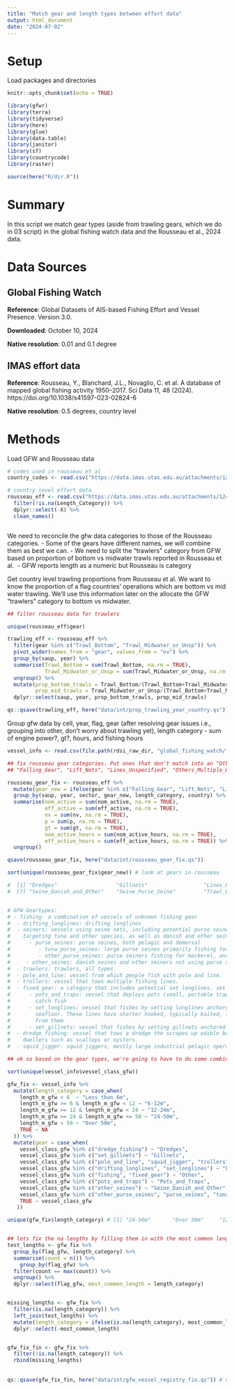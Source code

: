 ```yaml
---
title: "Match gear and length types between effort data"
output: html_document
date: "2024-07-02"
---
```


# Setup

Load packages and directories

```r
knitr::opts_chunk$set(echo = TRUE)

library(gfwr)
library(terra)
library(tidyverse)
library(here)
library(glue)
library(data.table)
library(janitor)
library(sf)
library(countrycode)
library(raster)

source(here("R/dir.R"))


```

# Summary

In this script we match gear types (aside from trawling gears, which we do in 03 script) in the global fishing watch data and the Rousseau et al., 2024 data. 

# Data Sources 

## Global Fishing Watch

**Reference**: Global Datasets of AIS-based Fishing Effort and Vessel Presence. Version 3.0. 

**Downloaded**: October 10, 2024

**Native resolution**: 0.01 and 0.1 degree 

## IMAS effort data

**Reference**: Rousseau, Y., Blanchard, J.L., Novaglio, C. et al. A database of mapped global fishing activity 1950–2017. Sci Data 11, 48 (2024). https://doi.org/10.1038/s41597-023-02824-6

**Native resolution**: 0.5 degrees, country level 

# Methods 

Load GFW and Rousseau data 

```r

# codes used in rousseau et al
country_codes <- read.csv("https://data.imas.utas.edu.au/attachments/1241a51d-c8c2-4432-aa68-3d2bae142794/SAUPtoCountry.csv")

# country level effort data
rousseau_eff <- read.csv("https://data.imas.utas.edu.au/attachments/1241a51d-c8c2-4432-aa68-3d2bae142794/TotalEffortby_FishingCountry_LengthBoat_Gear_Sector.csv") %>%
  filter(!is.na(Length_Category)) %>%
  dplyr::select(-X) %>%
  clean_names()



```


We need to reconcile the gfw data categories to those of the Rousseau categories. 
 - Some of the gears have different names, we will combine them as best we can. 
 - We need to split the "trawlers" category from GFW based on proportion of bottom vs midwater trawls reported in Rousseau et al. 
 - GFW reports length as a numeric but Rousseau is category

Get country level trawling proportions from Rousseau et al. We want to know the proportion of a flag countries' operations which are bottom vs mid water trawling. We'll use this information later on the allocate the GFW "trawlers" category to bottom vs midwater. 

```r

## filter rousseau data for trawlers 

unique(rousseau_eff$gear)

trawling_eff <- rousseau_eff %>% 
  filter(gear %in% c("Trawl_Bottom", "Trawl_Midwater_or_Unsp")) %>%
  pivot_wider(names_from = "gear", values_from = "nv") %>%
  group_by(saup, year) %>%
  summarise(Trawl_Bottom = sum(Trawl_Bottom, na.rm = TRUE), 
            Trawl_Midwater_or_Unsp = sum(Trawl_Midwater_or_Unsp, na.rm = TRUE)) %>%
  ungroup() %>%
  mutate(prop_bottom_trawls = Trawl_Bottom/(Trawl_Bottom+Trawl_Midwater_or_Unsp),
         prop_mid_trawls = Trawl_Midwater_or_Unsp/(Trawl_Bottom+Trawl_Midwater_or_Unsp)) %>% 
  dplyr::select(saup, year, prop_bottom_trawls, prop_mid_trawls)

qs::qsave(trawling_eff, here("data/int/prop_trawling_year_country.qs")) # save 

```


Group gfw data by cell, year, flag, gear (after resolving gear issues i.e., grouping into other, don't worry about trawling yet), length category 
   - sum of engine power?, gt?, hours, and fishing hours

```r


vessel_info <- read.csv(file.path(rdsi_raw_dir, "global_fishing_watch/fishing-vessels-v2.csv")) # unfortunately have to use v2 vessel info right now, as I can't find v3 on the API

## fix rousseau gear categories. Put ones that don't match into an "Other" category 
## "Falling_Gear", "Lift_Nets", "Lines_Unspecified", "Others_Multiple_Gears", "Others_Others", "Others_Support", "Others_Unknown" ~ "Other"

rousseau_gear_fix <- rousseau_eff %>%
  mutate(gear_new = ifelse(gear %in% c("Falling_Gear", "Lift_Nets", "Lines_Unspecified", "Others_Multiple_Gears", "Others_Others", "Others_Support", "Others_Unknown"), "Other", gear)) %>%
  group_by(saup, year, sector, gear_new, length_category, country) %>% 
  summarise(nom_active = sum(nom_active, na.rm = TRUE),
            eff_active = sum(eff_active, na.rm = TRUE),
            nv = sum(nv, na.rm = TRUE), 
            p = sum(p, na.rm = TRUE), 
            gt = sum(gt, na.rm = TRUE), 
            nom_active_hours = sum(nom_active_hours, na.rm = TRUE), 
            eff_active_hours = sum(eff_active_hours, na.rm = TRUE)) %>%
  ungroup()

qsave(rousseau_gear_fix, here("data/int/rousseau_gear_fix.qs"))

sort(unique(rousseau_gear_fix$gear_new)) # look at gears in rousseau

#  [1] "Dredges"                   "Gillnets"                  "Lines_Handlines_and_poles" "Lines_Longlines"           "Other"                     "Pots_and_Traps"           
#  [7] "Seine_Danish_and_Other"    "Seine_Purse_Seine"         "Trawl_Bottom"              "Trawl_Midwater_or_Unsp"   


# GFW Geartypes:
# - fishing: a combination of vessels of unknown fishing gear
#  - drifting_longlines: drifting longlines
#  - seiners: vessels using seine nets, including potential purse seine vessels
#    targeting tuna and other species, as well as danish and other seines
#      - purse_seines: purse seines, both pelagic and demersal
#         - tuna_purse_seines: large purse seines primarily fishing for tuna.
#         - other_purse_seines: purse seiners fishing for mackerel, anchovies, etc, often smaller and operating nearer the coast than tuna purse seines.
#     - other_seines: danish seines and other seiners not using purse seines.
#  - trawlers: trawlers, all types
#  - pole_and_line: vessel from which people fish with pole and line.
#  - trollers: vessel that tows multiple fishing lines.
#  - fixed_gear: a category that includes potential set longlines, set gillnets,  and pots and traps
#      - pots_and_traps: vessel that deploys pots (small, portable traps) or traps to
#        catch fish
#      - set_longlines: vessel that fishes by setting longlines anchored to the
#        seafloor. These lines have shorter hooked, typically baited, lines hanging
#        from them
#      - set_gillnets: vessel that fishes by setting gillnets anchored to the seafloor.
#  - dredge_fishing: vessel that tows a dredge the scrapes up edible bottom. Fall under "Hooks and Lines" per ISSCFG
#    dwellers such as scallops or oysters.
#  - squid_jigger: squid jiggers, mostly large industrial pelagic operating vessels

## ok so based on the gear types, we're going to have to do some combining... both for GFW and IMAS data

sort(unique(vessel_info$vessel_class_gfw))

gfw_fix <- vessel_info %>%
  mutate(length_category = case_when(
    length_m_gfw < 6  ~ "Less than 6m",
    length_m_gfw >= 6 & length_m_gfw < 12 ~ "6-12m",
    length_m_gfw >= 12 & length_m_gfw < 24 ~ "12-24m",
    length_m_gfw >= 24 & length_m_gfw <= 50 ~ "24-50m",
    length_m_gfw > 50 ~ "Over 50m",
    TRUE ~ NA
  )) %>%
  mutate(gear = case_when(
    vessel_class_gfw %in% c("dredge_fishing") ~ "Dredges",
    vessel_class_gfw %in% c("set_gillnets") ~ "Gillnets",
    vessel_class_gfw %in% c("pole_and_line", "squid_jigger", "trollers") ~ "Lines_Handlines_and_poles",
    vessel_class_gfw %in% c("drifting_longlines", "set_longlines") ~ "Lines_Longlines",
    vessel_class_gfw %in% c("fishing", "fixed_gear") ~ "Other",
    vessel_class_gfw %in% c("pots_and_traps") ~ "Pots_and_Traps",
    vessel_class_gfw %in% c("other_seines") ~ "Seine_Danish_and_Other",
    vessel_class_gfw %in% c("other_purse_seines", "purse_seines", "tuna_purse_seines", "seiners") ~ "Seine_Purse_Seine",
    TRUE ~ vessel_class_gfw 
   ))

unique(gfw_fix$length_category) # [1] "24-50m"       "Over 50m"     "12-24m"       "6-12m"        NA             "Less than 6m"


## lets fix the na lengths by filling them in with the most common length in that country
test_lengths <- gfw_fix %>%
  group_by(flag_gfw, length_category) %>%
  summarise(count = n()) %>%
    group_by(flag_gfw) %>%
  filter(count == max(count)) %>%
  ungroup() %>%
  dplyr::select(flag_gfw, most_common_length = length_category)


missing_lengths <- gfw_fix %>%
  filter(is.na(length_category)) %>%
  left_join(test_lengths) %>%
  mutate(length_category = ifelse(is.na(length_category), most_common_length, length_category)) %>%
  dplyr::select(-most_common_length)


gfw_fix_fin <- gfw_fix %>%
  filter(!is.na(length_category)) %>%
  rbind(missing_lengths)
  
  
qs::qsave(gfw_fix_fin, here("data/int/gfw_vessel_registry_fix.qs")) # now save this file so we can read back in later and join to gfw data
  
```


